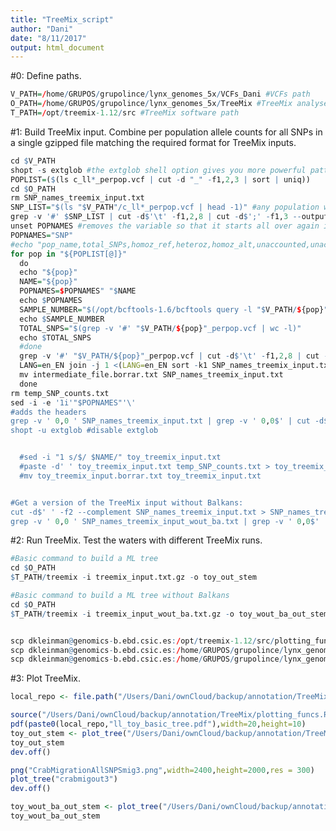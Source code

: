 ```yaml
---
title: "TreeMix_script"
author: "Dani"
date: "8/11/2017"
output: html_document
---
```


#0: Define paths.

```r

V_PATH=/home/GRUPOS/grupolince/lynx_genomes_5x/VCFs_Dani #VCFs path
O_PATH=/home/GRUPOS/grupolince/lynx_genomes_5x/TreeMix #TreeMix analyses output path
T_PATH=/opt/treemix-1.12/src #TreeMix software path

```

#1: Build TreeMix input. Combine per population allele counts for all SNPs in a single gzipped file matching the required format for TreeMix inputs.

```r

cd $V_PATH
shopt -s extglob #the extglob shell option gives you more powerful pattern matching in the command line.
POPLIST=($(ls c_ll*_perpop.vcf | cut -d "_" -f1,2,3 | sort | uniq))
cd $O_PATH
rm SNP_names_treemix_input.txt
SNP_LIST="$(ls "$V_PATH"/c_ll*_perpop.vcf | head -1)" #any population will be useful to retrieve the SNP list because I didn't trim the subVCFs so all populations have all the SNPs (from their species)
grep -v '#' $SNP_LIST | cut -d$'\t' -f1,2,8 | cut -d$';' -f1,3 --output-delimiter=' ' | awk '{print $1"_"$2}' > SNP_names_treemix_input.txt
unset POPNAMES #removes the variable so that it starts all over again inside the loop
POPNAMES="SNP"
#echo "pop_name,total_SNPs,homoz_ref,heteroz,homoz_alt,unaccounted,unaccounted_cat" > c_VCF_raw.stats 
for pop in "${POPLIST[@]}"
  do
  echo "${pop}"
  NAME="${pop}"
  POPNAMES=$POPNAMES" "$NAME
  echo $POPNAMES
  SAMPLE_NUMBER="$(/opt/bcftools-1.6/bcftools query -l "$V_PATH/${pop}"_perpop.vcf | wc -l)"
  echo $SAMPLE_NUMBER
  TOTAL_SNPS="$(grep -v '#' "$V_PATH/${pop}"_perpop.vcf | wc -l)"
  echo $TOTAL_SNPS
  #done
  grep -v '#' "$V_PATH/${pop}"_perpop.vcf | cut -d$'\t' -f1,2,8 | cut -d$';' -f1,3 --output-delimiter=' ' | cut -d$'=' -f1,2,3 --output-delimiter=' ' | awk '{print $1"_"$2" "$6-$4","$4}' > temp_SNP_counts.txt
  LANG=en_EN join -j 1 <(LANG=en_EN sort -k1 SNP_names_treemix_input.txt) <(LANG=en_EN sort -k1 temp_SNP_counts.txt) > intermediate_file.borrar.txt
  mv intermediate_file.borrar.txt SNP_names_treemix_input.txt
  done
rm temp_SNP_counts.txt
sed -i -e '1i'"$POPNAMES"'\' 
#adds the headers
grep -v ' 0,0 ' SNP_names_treemix_input.txt | grep -v ' 0,0$' | cut -d$' ' -f 2- | gzip > treemix_input.txt.gz #removes rows with any missing data, and also the SNP names
shopt -u extglob #disable extglob


  #sed -i "1 s/$/ $NAME/" toy_treemix_input.txt
  #paste -d' ' toy_treemix_input.txt temp_SNP_counts.txt > toy_treemix_input.borrar.txt
  #mv toy_treemix_input.borrar.txt toy_treemix_input.txt


#Get a version of the TreeMix input without Balkans:
cut -d$' ' -f2 --complement SNP_names_treemix_input.txt > SNP_names_treemix_input_wout_ba.txt #removes the Balkans column
grep -v ' 0,0 ' SNP_names_treemix_input_wout_ba.txt | grep -v ' 0,0$' | cut -d$' ' -f 2- | gzip > treemix_input_wout_ba.txt.gz #removes rows with any missing data, and also the SNP names


```

#2: Run TreeMix. Test the waters with different TreeMix runs.

```r

#Basic command to build a ML tree
cd $O_PATH
$T_PATH/treemix -i treemix_input.txt.gz -o toy_out_stem

#Basic command to build a ML tree without Balkans
cd $O_PATH
$T_PATH/treemix -i treemix_input_wout_ba.txt.gz -o toy_wout_ba_out_stem


scp dkleinman@genomics-b.ebd.csic.es:/opt/treemix-1.12/src/plotting_funcs.R /Users/Dani/ownCloud/backup/annotation/TreeMix
scp dkleinman@genomics-b.ebd.csic.es:/home/GRUPOS/grupolince/lynx_genomes_5x/TreeMix/toy_out_stem* /Users/Dani/ownCloud/backup/annotation/TreeMix
scp dkleinman@genomics-b.ebd.csic.es:/home/GRUPOS/grupolince/lynx_genomes_5x/TreeMix/toy_wout_ba_out_stem* /Users/Dani/ownCloud/backup/annotation/TreeMix

```

#3: Plot TreeMix.

```r

local_repo <- file.path("/Users/Dani/ownCloud/backup/annotation/TreeMix/")

source("/Users/Dani/ownCloud/backup/annotation/TreeMix/plotting_funcs.R")
pdf(paste0(local_repo,"ll_toy_basic_tree.pdf"),width=20,height=10)
toy_out_stem <- plot_tree("/Users/Dani/ownCloud/backup/annotation/TreeMix/toy_out_stem")
toy_out_stem
dev.off()

png("CrabMigrationAllSNPSmig3.png",width=2400,height=2000,res = 300)
plot_tree("crabmigout3")
dev.off()

toy_wout_ba_out_stem <- plot_tree("/Users/Dani/ownCloud/backup/annotation/TreeMix/toy_wout_ba_out_stem")
toy_wout_ba_out_stem

```
